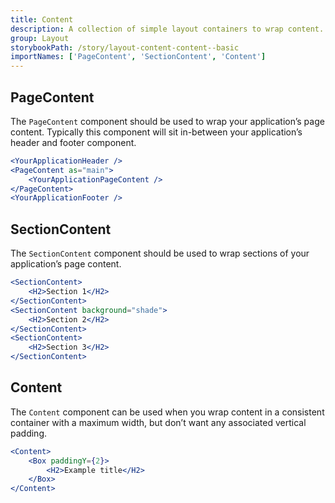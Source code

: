 ```yaml
---
title: Content
description: A collection of simple layout containers to wrap content.
group: Layout
storybookPath: /story/layout-content-content--basic
importNames: ['PageContent', 'SectionContent', 'Content']
---
```


## PageContent

The `PageContent` component should be used to wrap your application’s page content. Typically this component will sit in-between your application’s header and footer component.

```jsx
<YourApplicationHeader />
<PageContent as="main">
	<YourApplicationPageContent />
</PageContent>
<YourApplicationFooter />
```

## SectionContent

The `SectionContent` component should be used to wrap sections of your application’s page content.

```jsx
<SectionContent>
	<H2>Section 1</H2>
</SectionContent>
<SectionContent background="shade">
	<H2>Section 2</H2>
</SectionContent>
<SectionContent>
	<H2>Section 3</H2>
</SectionContent>
```

## Content

The `Content` component can be used when you wrap content in a consistent container with a maximum width, but don’t want any associated vertical padding.

```jsx
<Content>
	<Box paddingY={2}>
		<H2>Example title</H2>
	</Box>
</Content>
```
